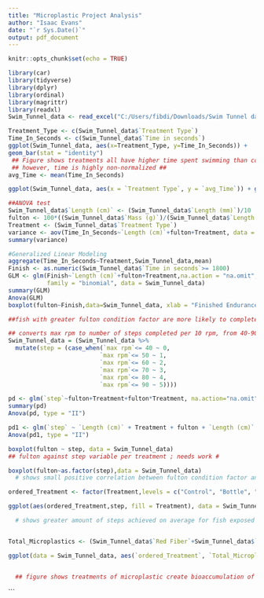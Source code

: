 ---
title: "Microplastic Project Analysis"
author: "Isaac Evans"
date: "`r Sys.Date()`"
output: pdf_document
---

```{r setup, include=FALSE}
knitr::opts_chunk$set(echo = TRUE)
```


```{r, swim tunnel basic plot pre analysis}
library(car)
library(tidyverse)
library(dplyr)
library(ordinal)
library(magrittr)
library(readxl)
Swim_Tunnel_data <- read_excel("C:/Users/fibdi/Downloads/Swim Tunnel data.xlsx")

Treatment_Type <- c(Swim_Tunnel_data$`Treatment Type`)
Time_In_Seconds <- c(Swim_Tunnel_data$`Time in seconds`)
ggplot(Swim_Tunnel_data, aes(x=Treatment_Type, y=Time_In_Seconds)) + 
geom_bar(stat = "identity")
 ## Figure shows treatments all have higher time spent swimming than control ##
 ## however, time is highly non-normalized ##
avg_Time <- mean(Time_In_Seconds)

ggplot(Swim_Tunnel_data, aes(x = `Treatment Type`, y = `avg_Time`)) + geom_line(stat = "identity")
```

```{r statistical analyses of mp swim data}
##ANOVA test
Swim_Tunnel_data$`Length (cm)` <- (Swim_Tunnel_data$`Length (mm)`)/10
fulton <- 100*((Swim_Tunnel_data$`Mass (g)`)/(Swim_Tunnel_data$`Length (cm)`^3))
Treatment <- (Swim_Tunnel_data$`Treatment Type`)
variance <- aov(Time_In_Seconds~`Length (cm)`+fulton+Treatment, data = Swim_Tunnel_data)
summary(variance)

#Generalized Linear Modeling
aggregate(Time_In_Seconds~Treatment,Swim_Tunnel_data,mean)
Finish <- as.numeric(Swim_Tunnel_data$`Time in seconds`>= 1800)
GLM <- glm(Finish~`Length (cm)`+fulton+Treatment,na.action = "na.omit", 
           family = "binomial", data = Swim_Tunnel_data)
summary(GLM)
Anova(GLM)
boxplot(fulton~Finish,data=Swim_Tunnel_data, xlab = "Finished Endurance Swim Test", ylab = "Fulton Condition Factor") 

##fish with greater fulton condition factor are more likely to complete swim tunnel test ##
```

```{r poisson distribution swim tunnel}
## converts max rpm to number of steps completed per 10 rpm, from 40-90 ##
Swim_Tunnel_data = (Swim_Tunnel_data %>% 
  mutate(step = (case_when(`max rpm`<= 40 ~ 0,
                          `max rpm`<= 50 ~ 1,
                          `max rpm`<= 60 ~ 2,
                          `max rpm`<= 70 ~ 3,
                          `max rpm`<= 80 ~ 4,
                          `max rpm`<= 90 ~ 5))))

pd <- glm(`step`~fulton+Treatment+fulton*Treatment, na.action="na.omit", family = "poisson", data = Swim_Tunnel_data)
summary(pd)
Anova(pd, type = "II")

pd1 <- glm(`step` ~ `Length (cm)` + Treatment + fulton + `Length (cm)` * Treatment + fulton * Treatment, na.action = "na.omit", family = "poisson", data = Swim_Tunnel_data)
Anova(pd1, type = "II")

boxplot(fulton ~ step, data = Swim_Tunnel_data)
## fulton against step variable per treatment ; needs work #

boxplot(fulton~as.factor(step),data = Swim_Tunnel_data)
  # shows small positive correlation between fulton condition factor and steps (max rpm) achieved #

ordered_Treatment <- factor(Treatment,levels = c("Control", "Bottle", "Rope", "Mix"))

ggplot(aes(ordered_Treatment,step, fill = Treatment), data = Swim_Tunnel_data) + labs(x = "Treatment Type", y = "Steps Achieved (by Max RPM)", title = "Steps achieved    VS    Microplastic Treatment Type") + geom_boxplot(outlier.colour = "Green") + stat_boxplot(geom = "errorbar") + scale_fill_brewer(palette="Dark2")

  # shows greater amount of steps achieved on average for fish exposed to microplastic #



```

```{r, microplastic in gut}
Total_Microplastics <- (Swim_Tunnel_data$`Red Fiber`+Swim_Tunnel_data$`Red Fragment`)

ggplot(data = Swim_Tunnel_data, aes(`ordered_Treatment`, `Total_Microplastics`))+geom_bar(stat = "identity")  


  ## figure shows treatments of microplastic create bioaccumulation of MPs in gut of fish##
```

\`\`\`
